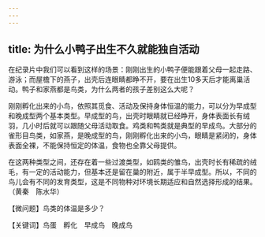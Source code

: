 ```yaml
---
---
---
```

title: 为什么小鸭子出生不久就能独自活动
---




在纪录片中我们可以看到这样的场景：刚刚出生的小鸭子便能跟着父母一起走路、游泳；而屋檐下的燕子，出壳后连眼睛都睁不开，要在出生10多天后才能离巢活动。鸭子和家燕都是鸟类，为什么两者的孩子差别这么大呢？

刚刚孵化出来的小鸟，依照其觅食、活动及保持身体恒温的能力，可以分为早成型和晚成型两个基本类型。早成型的鸟，出壳时眼睛就已经睁开，身体表面长有绒羽，几小时后就可以跟随父母活动取食。鸡类和鸭类就是典型的早成鸟。大部分的雀形目鸟类，如家燕，是晚成型的鸟，刚刚孵化出来的小鸟，眼睛是紧闭的，身体表面全裸，不能保持恒定的体温，食物也全靠父母提供。



在这两种类型之间，还存在着一些过渡类型，如鸥类的雏鸟，出壳时长有稀疏的绒毛，有一定的活动能力，但基本还是留在巢的附近，属于半早成型。所以，不同的鸟儿会有不同的发育类型，这是不同物种对环境长期适应和自然选择形成的结果。（黄秦　陈水华）





【微问题】鸟类的体温是多少？

【关键词】鸟蛋　孵化　早成鸟　晚成鸟
